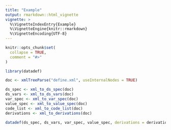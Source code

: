 ```yaml
---
title: "Example"
output: rmarkdown::html_vignette
vignette: >
  %\VignetteIndexEntry{Example}
  %\VignetteEngine{knitr::rmarkdown}
  %\VignetteEncoding{UTF-8}
---
```


```r
knitr::opts_chunk$set(
  collapse = TRUE,
  comment = "#>"
)
```

```r
library(datadef)
```


```r
doc <- xmlTreeParse("define.xml", useInternalNodes = TRUE)

ds_spec <- xml_to_ds_spec(doc)
ds_vars <- xml_to_ds_vars(doc)
var_spec <- xml_to_var_spec(doc)
value_spec <- xml_to_value_spec(doc)
code_list <- xml_to_code_list(doc)
derivations <- xml_to_derivations(doc)

datadef(ds_spec, ds_vars, var_spec, value_spec, derivations = derivations, code_list)
```
